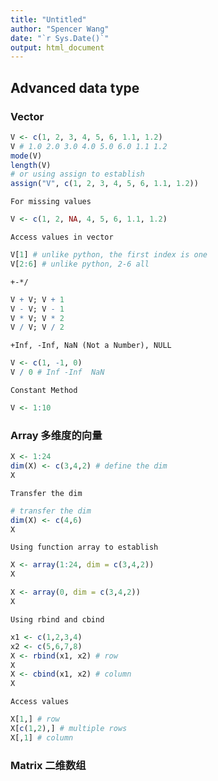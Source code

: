 ---
title: "Untitled"
author: "Spencer Wang"
date: "`r Sys.Date()`"
output: html_document
---
## Advanced data type

###   Vector
```{r}
V <- c(1, 2, 3, 4, 5, 6, 1.1, 1.2)
V # 1.0 2.0 3.0 4.0 5.0 6.0 1.1 1.2
mode(V)
length(V)
# or using assign to establish
assign("V", c(1, 2, 3, 4, 5, 6, 1.1, 1.2))
```

    For missing values
```{r}
V <- c(1, 2, NA, 4, 5, 6, 1.1, 1.2)
```

    Access values in vector
```{r}
V[1] # unlike python, the first index is one
V[2:6] # unlike python, 2-6 all
```
    
    +-*/
```{r}
V + V; V + 1
V - V; V - 1
V * V; V * 2
V / V; V / 2
```

    +Inf, -Inf, NaN (Not a Number), NULL
```{r}
V <- c(1, -1, 0)
V / 0 # Inf -Inf  NaN
```

    Constant Method
```{r}
V <- 1:10
```

###   Array 多维度的向量

```{r}
X <- 1:24
dim(X) <- c(3,4,2) # define the dim
X
```

    Transfer the dim
```{r}
# transfer the dim
dim(X) <- c(4,6)
X
```

    Using function array to establish
```{r}
X <- array(1:24, dim = c(3,4,2))
X
```

```{r}
X <- array(0, dim = c(3,4,2))
X
```

    Using rbind and cbind
```{r}
x1 <- c(1,2,3,4)
x2 <- c(5,6,7,8)
X <- rbind(x1, x2) # row
X
X <- cbind(x1, x2) # column
X
```

    Access values
```{r}
X[1,] # row
X[c(1,2),] # multiple rows
X[,1] # column
```

###   Matrix 二维数组





